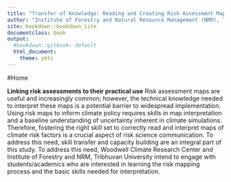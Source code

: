 ```yaml
---
title: "Transfer of Knowledge: Reading and Creating Risk Assessment Maps"
author: "Institute of Forestry and Natural Resource Management (NRM), Tribhuvan University and Woodwell Climate Research Center"
site: bookdown::bookdown_site
documentclass: book
output:
  #bookdown::gitbook: default
  html_document:
    theme: yeti
---
```

#Home
[](TU_and_Woodwell.jpg)

**Linking risk assessments to their practical use**
Risk assessment maps are useful and increasingly common; however, the technical knowledge needed to interpret these maps is a potential barrier to widespread implementation. Using risk maps to inform climate policy requires skills in map interpretation and a baseline understanding of uncertainty inherent in climate simulations. Therefore, fostering the right skill set to correctly read and interpret maps of climate risk factors is a crucial aspect of risk science communication. To address this need, skill transfer and capacity building are an integral part of this study. To address this need, Woodwell Climate Research Center and Institute of Forestry and NRM, Tribhuvan University intend to engage with students/academics who are interested in learning the risk mapping process and the basic skills needed for interpretation.
